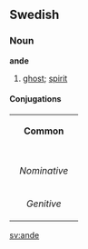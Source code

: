 ==Swedish==
===Noun===
'''ande'''
#[[ghost]]; [[spirit]]
====Conjugations====
{| border=1 cellspacing=0 
| bgcolor=#FFFFF0 colspan=5 align=center | '''Common''' 
|- 
|- bgcolor=#FFFFF0 align=center 
! rowspan=2 | 
| colspan=2 width=105 | ''Singular'' 
| colspan=2 | ''Plural'' 
|- bgcolor=#FFFFF0 align=center 
| width=105 | ''Indefinite'' 
| width=105 | ''Definite'' 
| width=105 | ''Indefinite'' 
|  width=105 | ''Definite'' 
|- align=center 
| width=105 bgcolor=#FFFFF0 | ''Nominative'' 
| [[ande]] 
| [[anden]] 
| [[andar]] 
| [[andarna]] 
|- align=center 
| width=105 bgcolor=#FFFFF0 | ''Genitive'' 
| [[andes]] 
| [[andens]] 
| [[andars]] 
| [[andarnas]]
|} 
[[sv:ande]]